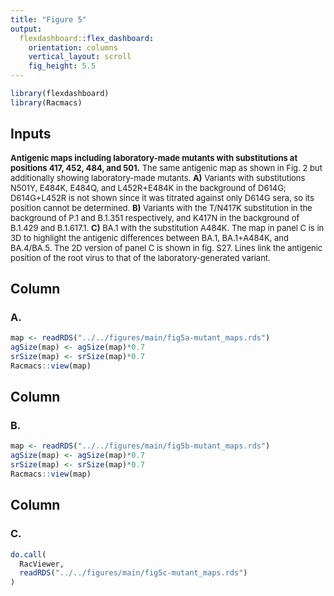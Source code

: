 ```yaml
---
title: "Figure 5"
output: 
  flexdashboard::flex_dashboard:
    orientation: columns
    vertical_layout: scroll
    fig_height: 5.5
---
```


```r
library(flexdashboard)
library(Racmacs)
```

Inputs {.sidebar}
-------------------------------------
<font size="2">
**Antigenic maps including laboratory-made mutants with substitutions at positions 417, 452, 484, and 501.** The same antigenic map as shown in Fig. 2 but additionally showing laboratory-made mutants. **A)** Variants with substitutions N501Y, E484K, E484Q, and L452R+E484K in the background of D614G; D614G+L452R is not shown since it was titrated against only D614G sera, so its position cannot be determined. **B)** Variants with the T/N417K substitution in the background of P.1 and B.1.351 respectively, and K417N in the background of B.1.429 and B.1.617.1. **C)** BA.1 with the substitution A484K. The map in panel C is in 3D to highlight the antigenic differences between BA.1, BA.1+A484K, and BA.4/BA.5. The 2D version of panel C is shown in fig. S27. Lines link the antigenic position of the root virus to that of the laboratory-generated variant.
</font>


Column
-------------------------------------

### A.
```r
map <- readRDS("../../figures/main/fig5a-mutant_maps.rds")
agSize(map) <- agSize(map)*0.7
srSize(map) <- srSize(map)*0.7
Racmacs::view(map)
```


Column
-------------------------------------

### B.
```r
map <- readRDS("../../figures/main/fig5b-mutant_maps.rds")
agSize(map) <- agSize(map)*0.7
srSize(map) <- srSize(map)*0.7
Racmacs::view(map)
```

Column
-------------------------------------

### C.
```r
do.call(
  RacViewer,
  readRDS("../../figures/main/fig5c-mutant_maps.rds")
)
```